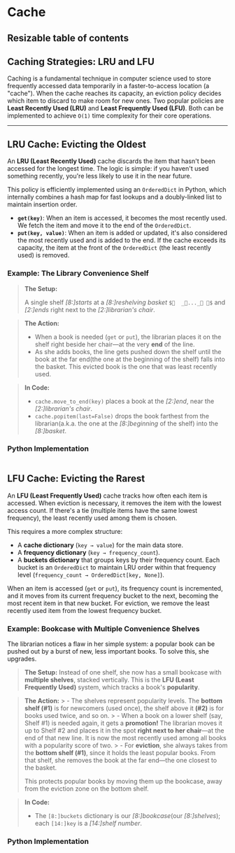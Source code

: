 # Cache

## Resizable table of contents


## Caching Strategies: LRU and LFU

Caching is a fundamental technique in computer science used to store frequently accessed data temporarily in a faster-to-access location (a "cache"). When the cache reaches its capacity, an eviction policy decides which item to discard to make room for new ones. Two popular policies are **Least Recently Used (LRU)** and **Least Frequently Used (LFU)**. Both can be implemented to achieve `O(1)` time complexity for their core operations.

-----

## LRU Cache: Evicting the Oldest

An **LRU (Least Recently Used)** cache discards the item that hasn't been accessed for the longest time. The logic is simple: if you haven't used something recently, you're less likely to use it in the near future.

This policy is efficiently implemented using an `OrderedDict` in Python, which internally combines a hash map for fast lookups and a doubly-linked list to maintain insertion order.

  * **`get(key)`**: When an item is accessed, it becomes the most recently used. We fetch the item and move it to the end of the `OrderedDict`.
  * **`put(key, value)`**: When an item is added or updated, it's also considered the most recently used and is added to the end. If the cache exceeds its capacity, the item at the front of the `OrderedDict` (the least recently used) is removed.







### Example: The Library Convenience Shelf


  > **The Setup:**
  > 
  > A single shelf *[8:]starts* at a *[8:]reshelving basket* `$🧺  _📘..._📕 👵$` and *[2:]ends* right next to the *[2:]librarian's chair*.



  > **The Action:**
  > -  When a book is needed (`get` or `put`), the librarian places it on the shelf right beside her chair—at the very **end** of the line.
  > -  As she adds books, the line gets pushed down the shelf until the book at the far end(the one at the beginning of the shelf) falls into the basket. This evicted book is the one that was least recently used.
    

> **In Code:**
  > - `cache.move_to_end(key)` places a book at the *[2:]end*, near the *[2:]librarian's chair*.
  > - `cache.popitem(last=False)` drops the book farthest from the librarian(a.k.a. the one at the *[8:]beginning* of the shelf) into the *[8:]basket*.

### Python Implementation

```python file=backend/algorithms/cache.py#class:LRUCache  
```

## LFU Cache: Evicting the Rarest

An **LFU (Least Frequently Used)** cache tracks how often each item is accessed. When eviction is necessary, it removes the item with the lowest access count. If there's a tie (multiple items have the same lowest frequency), the least recently used among them is chosen.

This requires a more complex structure:

  * A **cache dictionary** (`key → value`) for the main data store.
  * A **frequency dictionary** (`key → frequency_count`).
  * A **buckets dictionary** that groups keys by their frequency count. Each bucket is an `OrderedDict` to maintain LRU order within that frequency level (`frequency_count → OrderedDict[key, None]`).

When an item is accessed (`get` or `put`), its frequency count is incremented, and it moves from its current frequency bucket to the next, becoming the most recent item in that new bucket. For eviction, we remove the least recently used item from the lowest frequency bucket.


### Example: Bookcase with Multiple Convenience Shelves

The librarian notices a flaw in her simple system: a popular book can be pushed out by a burst of new, less important books. To solve this, she upgrades.

  > **The Setup:** Instead of one shelf, she now has a small bookcase with **multiple shelves**, stacked vertically. This is the **LFU (Least Frequently Used)** system, which tracks a book's **popularity**.
  
  > **The Action:**
    > -  The shelves represent popularity levels. The **bottom shelf (\#1)** is for newcomers (used once), the shelf above it **(\#2)** is for books used twice, and so on.
    > -  When a book on a lower shelf (say, Shelf \#1) is needed again, it gets a **promotion\!** The librarian moves it up to Shelf \#2 and places it in the spot **right next to her chair**—at the end of that new line. It is now the most recently used among all books with a popularity score of two.
    > -  For **eviction**, she always takes from the **bottom shelf (\#1)**, since it holds the least popular books. From that shelf, she removes the book at the far end—the one closest to the basket.
  > 
  > This protects popular books by moving them up the bookcase, away from the eviction zone on the bottom shelf.

> **In Code:**
> - The `[8:]buckets` dictionary is our *[8:]bookcase*(our *[8:]shelves*); each `[14:]key` is a *[14:]shelf number*.


### Python Implementation

```python file=backend/algorithms/cache.py#class:LFUCache  
```




